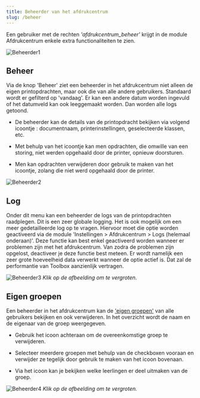 ```yaml
---
title: Beheerder van het afdrukcentrum
slug: /beheer
---
```


Een gebruiker met de rechten *'afdrukcentrum_beheer'* krijgt in de module Afdrukcentrum enkele extra functionaliteiten te zien. 

![Beheerder1](./beheerder1.jpg)

## Beheer

Via de knop 'Beheer' ziet een beheerder in het afdrukcentrum niet alleen de eigen printopdrachten, maar ook die van alle andere gebruikers. Standaard wordt er gefilterd op 'vandaag'. Er kan een andere datum worden ingevuld of het datumveld kan ook leeggemaakt worden. Dan worden alle logs getoond.

- De beheerder kan de details van de printopdracht bekijken via volgend icoontje <LegacyAction img="list.png"/>: documentnaam, printerinstellingen, geselecteerde klassen, etc. 

- Met behulp van het <LegacyAction img="syncGreen.png"/> icoontje kan men opdrachten, die omwille van een storing, niet werden opgehaald door de printer, opnieuw doorsturen. 
- Men kan opdrachten verwijderen door gebruik te maken van het <LegacyAction img="remove.png"/> icoontje, zolang die niet werd opgehaald door de printer. 

![Beheerder2](./beheerder2.jpg)

## Log 

Onder dit menu kan een beheerder de logs van de printopdrachten raadplegen. Dit is een zeer globale logging. Het is ook mogelijk om een meer gedetailleerde log op te vragen. Hiervoor moet die optie worden geactiveerd via de module 'Instellingen > Afdrukcentrum > Logs (helemaal onderaan)'. Deze functie kan best enkel geactiveerd worden wanneer er problemen zijn met het afdrukcentrum. Van zodra de problemen zijn opgelost, deactiveer je deze functie best meteen. Er wordt namelijk een zeer grote hoeveelheid data verwerkt wanneer de optie actief is. Dat zal de performantie van Toolbox aanzienlijk vertragen. 

![Beheerder3](./beheerder3.jpg)
*Klik op de afbeelding om te vergroten.*

## Eigen groepen

Een beheerder in het afdrukcentrum kan de ['eigen groepen'](/printopdracht#2-eigen-groepen) van alle gebruikers bekijken en ook verwijderen. In het overzicht wordt de naam en de eigenaar van de groep weergegeven. 

- Gebruik het <LegacyAction img="remove.png"/> icoon achteraan om de overeenkomstige groep te verwijderen.

- Selecteer meerdere groepen met behulp van de checkboxen vooraan en verwijder ze tegelijk door gebruik te maken van het <LegacyAction img="remove.png"/> icoon bovenaan.
- Via het <LegacyAction img="person.png"/> icoon kan je bekijken welke leerlingen er deel uitmaken van de groep. 

![Beheerder4](./beheerder4.jpg)
*Klik op de afbeelding om te vergroten.*